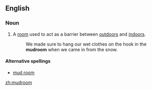 ==English==

===Noun===
{{en-noun}}

# A [[room]] used to act as a barrier between [[outdoors]] and [[indoors]].
#: We made sure to hang our wet clothes on the hook in the '''mudroom''' when we came in from the snow.

====Alternative spellings====
* [[mud room]]

[[zh:mudroom]]